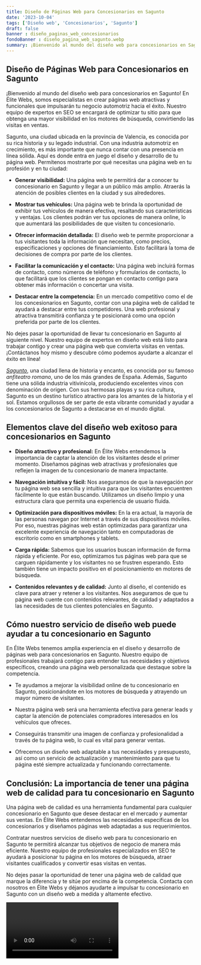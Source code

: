 ```yaml
---
title: Diseño de Páginas Web para Concesionarios en Sagunto
date: '2023-10-04'
tags: ['Diseño web', 'Concesionarios', 'Sagunto']
draft: false
banner : diseño_paginas_web_concesionarios
fondoBanner : diseño_pagina_web_sagunto.webp
summary: ¡Bienvenido al mundo del diseño web para concesionarios en Sagunto! En Élite Webs, somos especialistas en crear páginas web atractivas y funcionales que impulsarán tu negocio automotriz hacia el éxito. Nuestro equipo de expertos en SEO se encargará de optimizar tu sitio para que obtenga una mayor visibilidad en los motores de búsqueda, convirtiendo las visitas en ventas.
---
```


## Diseño de Páginas Web para Concesionarios en Sagunto

¡Bienvenido al mundo del diseño web para concesionarios en Sagunto! En Élite Webs, somos especialistas en crear páginas web atractivas y funcionales que impulsarán tu negocio automotriz hacia el éxito. Nuestro equipo de expertos en SEO se encargará de optimizar tu sitio para que obtenga una mayor visibilidad en los motores de búsqueda, convirtiendo las visitas en ventas.

Sagunto, una ciudad ubicada en la provincia de Valencia, es conocida por su rica historia y su legado industrial. Con una industria automotriz en crecimiento, es más importante que nunca contar con una presencia en línea sólida. Aquí es donde entra en juego el diseño y desarrollo de tu página web. Permítenos mostrarte por qué necesitas una página web en tu profesión y en tu ciudad:

- **Generar visibilidad:** Una página web te permitirá dar a conocer tu concesionario en Sagunto y llegar a un público más amplio. Atraerás la atención de posibles clientes en la ciudad y sus alrededores.

- **Mostrar tus vehículos:** Una página web te brinda la oportunidad de exhibir tus vehículos de manera efectiva, resaltando sus características y ventajas. Los clientes podrán ver tus opciones de manera online, lo que aumentará las posibilidades de que visiten tu concesionario.

- **Ofrecer información detallada:** El diseño web te permite proporcionar a tus visitantes toda la información que necesitan, como precios, especificaciones y opciones de financiamiento. Esto facilitará la toma de decisiones de compra por parte de los clientes.

- **Facilitar la comunicación y el contacto:** Una página web incluirá formas de contacto, como números de teléfono y formularios de contacto, lo que facilitará que los clientes se pongan en contacto contigo para obtener más información o concertar una visita.

- **Destacar entre la competencia:** En un mercado competitivo como el de los concesionarios en Sagunto, contar con una página web de calidad te ayudará a destacar entre tus competidores. Una web profesional y atractiva transmitirá confianza y te posicionará como una opción preferida por parte de los clientes.

No dejes pasar la oportunidad de llevar tu concesionario en Sagunto al siguiente nivel. Nuestro equipo de expertos en diseño web está listo para trabajar contigo y crear una página web que convierta visitas en ventas. ¡Contáctanos hoy mismo y descubre cómo podemos ayudarte a alcanzar el éxito en línea!

*[Sagunto](https://es.wikipedia.org/wiki/Sagunto)*, una ciudad llena de historia y encanto, es conocida por su famoso *anfiteatro romano*, uno de los más grandes de España. Además, Sagunto tiene una sólida industria vitivinícola, produciendo excelentes vinos con denominación de origen. Con sus hermosas playas y su rica cultura, Sagunto es un destino turístico atractivo para los amantes de la historia y el sol. Estamos orgullosos de ser parte de esta vibrante comunidad y ayudar a los concesionarios de Sagunto a destacarse en el mundo digital.

<GifSeo />

<Cta />

## Elementos clave del diseño web exitoso para concesionarios en Sagunto

- **Diseño atractivo y profesional:** En Élite Webs entendemos la importancia de captar la atención de los visitantes desde el primer momento. Diseñamos páginas web atractivas y profesionales que reflejen la imagen de tu concesionario de manera impactante.

- **Navegación intuitiva y fácil:** Nos aseguramos de que la navegación por tu página web sea sencilla y intuitiva para que los visitantes encuentren fácilmente lo que están buscando. Utilizamos un diseño limpio y una estructura clara que permita una experiencia de usuario fluida.

- **Optimización para dispositivos móviles:** En la era actual, la mayoría de las personas navegan por Internet a través de sus dispositivos móviles. Por eso, nuestras páginas web están optimizadas para garantizar una excelente experiencia de navegación tanto en computadoras de escritorio como en smartphones y tablets.

- **Carga rápida:** Sabemos que los usuarios buscan información de forma rápida y eficiente. Por eso, optimizamos tus páginas web para que se carguen rápidamente y los visitantes no se frustren esperando. Esto también tiene un impacto positivo en el posicionamiento en motores de búsqueda.

- **Contenidos relevantes y de calidad:** Junto al diseño, el contenido es clave para atraer y retener a los visitantes. Nos aseguramos de que tu página web cuente con contenidos relevantes, de calidad y adaptados a las necesidades de tus clientes potenciales en Sagunto.

## Cómo nuestro servicio de diseño web puede ayudar a tu concesionario en Sagunto

En Élite Webs tenemos amplia experiencia en el diseño y desarrollo de páginas web para concesionarios en Sagunto. Nuestro equipo de profesionales trabajará contigo para entender tus necesidades y objetivos específicos, creando una página web personalizada que destaque sobre la competencia.

- Te ayudamos a mejorar la visibilidad online de tu concesionario en Sagunto, posicionándote en los motores de búsqueda y atrayendo un mayor número de visitantes.

- Nuestra página web será una herramienta efectiva para generar leads y captar la atención de potenciales compradores interesados en los vehículos que ofreces.

- Conseguirás transmitir una imagen de confianza y profesionalidad a través de tu página web, lo cual es vital para generar ventas.

- Ofrecemos un diseño web adaptable a tus necesidades y presupuesto, así como un servicio de actualización y mantenimiento para que tu página esté siempre actualizada y funcionando correctamente.

## Conclusión: La importancia de tener una página web de calidad para tu concesionario en Sagunto

Una página web de calidad es una herramienta fundamental para cualquier concesionario en Sagunto que desee destacar en el mercado y aumentar sus ventas. En Élite Webs entendemos las necesidades específicas de los concesionarios y diseñamos páginas web adaptadas a sus requerimientos.

Contratar nuestros servicios de diseño web para tu concesionario en Sagunto te permitirá alcanzar tus objetivos de negocio de manera más eficiente. Nuestro equipo de profesionales especializados en SEO te ayudará a posicionar tu página en los motores de búsqueda, atraer visitantes cualificados y convertir esas visitas en ventas.

No dejes pasar la oportunidad de tener una página web de calidad que marque la diferencia y te sitúe por encima de la competencia. Contacta con nosotros en Élite Webs y déjanos ayudarte a impulsar tu concesionario en Sagunto con un diseño web a medida y altamente efectivo.

<Video />

<CtaBot job='Concesionarios' city='Sagunto'/>

<Gmaps query='Sagunto+españa+maps' />